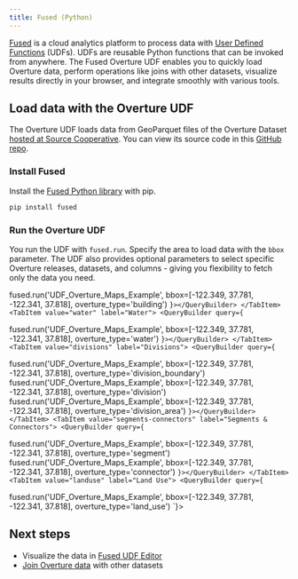 ```yaml
---
title: Fused (Python)
---
```




[Fused](https://www.fused.io/) is a cloud analytics platform to process data with [User Defined Functions](https://docs.fused.io/core-concepts/write/) (UDFs). UDFs are reusable Python functions that can be invoked from anywhere. The Fused Overture UDF enables you to quickly load Overture data, perform operations like joins with other datasets, visualize results directly in your browser, and integrate smoothly with various tools.

## Load data with the Overture UDF

The Overture UDF loads data from GeoParquet files of the Overture Dataset [hosted at Source Cooperative](https://beta.source.coop/repositories/fused/overture/description/). You can view its source code in this [GitHub repo](https://github.com/fusedio/udfs/blob/main/public/Overture_Maps_Example/Overture_Maps_Example.py).


### Install Fused

Install the [Fused Python library](https://pypi.org/project/fused/) with pip. 

```python
pip install fused
```

### Run the Overture UDF
You run the UDF with `fused.run`. Specify the area to load data with the `bbox` parameter. The UDF also provides optional parameters to select specific Overture releases, datasets, and columns - giving you flexibility to fetch only the data you need.


<Tabs queryString="fused-run">
    <TabItem value="buildings" label="Buildings">
        <QueryBuilder query={`

fused.run('UDF_Overture_Maps_Example', bbox=[-122.349, 37.781, -122.341, 37.818], overture_type='building') 
        `}></QueryBuilder>
    </TabItem>
    <TabItem value="water" label="Water">
        <QueryBuilder query={`

fused.run('UDF_Overture_Maps_Example', bbox=[-122.349, 37.781, -122.341, 37.818], overture_type='water') 
        `}></QueryBuilder>
    </TabItem>
    <TabItem value="divisions" label="Divisions">
        <QueryBuilder query={`

fused.run('UDF_Overture_Maps_Example', bbox=[-122.349, 37.781, -122.341, 37.818], overture_type='division_boundary')
fused.run('UDF_Overture_Maps_Example', bbox=[-122.349, 37.781, -122.341, 37.818], overture_type='division')
fused.run('UDF_Overture_Maps_Example', bbox=[-122.349, 37.781, -122.341, 37.818], overture_type='division_area')
        `}></QueryBuilder>
    </TabItem>
    <TabItem value="segments-connectors" label="Segments & Connectors">
        <QueryBuilder query={`

fused.run('UDF_Overture_Maps_Example', bbox=[-122.349, 37.781, -122.341, 37.818], overture_type='segment')
fused.run('UDF_Overture_Maps_Example', bbox=[-122.349, 37.781, -122.341, 37.818], overture_type='connector')
        `}></QueryBuilder>
    </TabItem>
    <TabItem value="landuse" label="Land Use">
        <QueryBuilder query={`

fused.run('UDF_Overture_Maps_Example', bbox=[-122.349, 37.781, -122.341, 37.818], overture_type='land_use')
        `}></QueryBuilder>
    </TabItem>
</Tabs>



## Next steps
- Visualize the data in [Fused UDF Editor](https://www.fused.io/workbench/catalog/Overture_Maps_Example-64071fb8-2c96-4015-adb9-596c3bac6787)
- [Join Overture data](/examples/fused/) with other datasets



